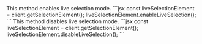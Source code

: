 


<Steps>
<Step title="enableLiveSelection()">
This method enables live selection mode.
```jsx
const liveSelectionElement = client.getSelectionElement();
liveSelectionElement.enableLiveSelection();
```
</Step>
<Step title="disableLiveSelection()">
This method disables live selection mode.
```jsx
const liveSelectionElement = client.getSelectionElement();
liveSelectionElement.disableLiveSelection();
```
</Step>
</Steps>




